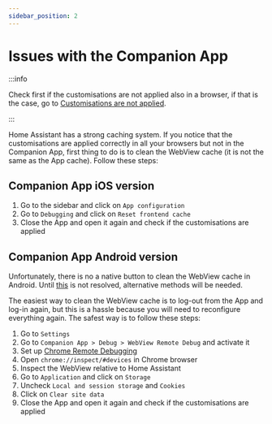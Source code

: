 ```yaml
---
sidebar_position: 2
---
```


# Issues with the Companion App

:::info

Check first if the customisations are not applied also in a browser, if that is the case, go to [Customisations are not applied](./customisations-are-not-applied).

:::

Home Assistant has a strong caching system. If you notice that the customisations are applied correctly in all your browsers but not in the Companion App, first thing to do is to clean the WebView cache (it is not the same as the App cache). Follow these steps:

## Companion App iOS version

1. Go to the sidebar and click on `App configuration`
2. Go to `Debugging` and click on `Reset frontend cache`
3. Close the App and open it again and check if the customisations are applied

## Companion App Android version

Unfortunately, there is no a native button to clean the WebView cache in Android. Until [this](https://github.com/home-assistant/android/issues/2460) is not resolved, alternative methods will be needed.

The easiest way to clean the WebView cache is to log-out from the App and log-in again, but this is a hassle because you will need to reconfigure everything again. The safest way is to follow these steps:

1. Go to `Settings`
2. Go to `Companion App > Debug > WebView Remote Debug` and activate it
3. Set up [Chrome Remote Debugging]
4. Open `chrome://inspect/#devices` in Chrome browser
5. Inspect the WebView relative to Home Assistant
6. Go to `Application` and click on `Storage`
7. Uncheck `Local and session storage` and `Cookies`
8. Click on `Clear site data`
9. Close the App and open it again and check if the customisations are applied

[Chrome Remote Debugging]: https://developer.chrome.com/docs/devtools/remote-debugging
